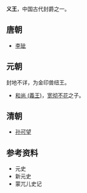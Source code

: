 '''义王'''，中国古代封爵之一。
==唐朝==
*[[李玼|李玼]]
==元朝==
封地不详，为金印兽纽王。
*[[和尚_(義王)|和尚 (義王)]]，[[宽彻不花|宽彻不花]]之子。

==清朝==
*[[孙可望|孙可望]]
==参考资料==
*元史
*新元史
*蒙兀儿史记

{{Disambig|Y|Cat=二字中国王爵消歧义}}